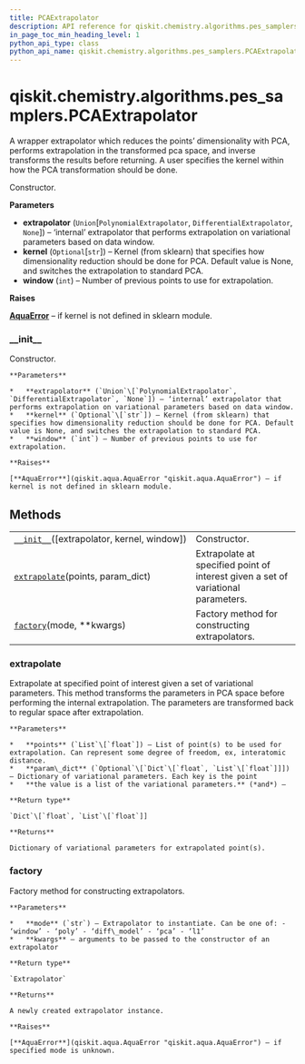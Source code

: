 ```yaml
---
title: PCAExtrapolator
description: API reference for qiskit.chemistry.algorithms.pes_samplers.PCAExtrapolator
in_page_toc_min_heading_level: 1
python_api_type: class
python_api_name: qiskit.chemistry.algorithms.pes_samplers.PCAExtrapolator
---
```


<span id="qiskit-chemistry-algorithms-pes-samplers-pcaextrapolator" />

# qiskit.chemistry.algorithms.pes\_samplers.PCAExtrapolator

<Class id="qiskit.chemistry.algorithms.pes_samplers.PCAExtrapolator" isDedicatedPage={true} github="https://github.com/qiskit-community/qiskit-aqua/tree/stable/0.9/qiskit/chemistry/algorithms/pes_samplers/extrapolator.py" signature="PCAExtrapolator(extrapolator=None, kernel=None, window=2)" modifiers="class">
  A wrapper extrapolator which reduces the points’ dimensionality with PCA, performs extrapolation in the transformed pca space, and inverse transforms the results before returning. A user specifies the kernel within how the PCA transformation should be done.

  Constructor.

  **Parameters**

  *   **extrapolator** (`Union`\[`PolynomialExtrapolator`, `DifferentialExtrapolator`, `None`]) – ‘internal’ extrapolator that performs extrapolation on variational parameters based on data window.
  *   **kernel** (`Optional`\[`str`]) – Kernel (from sklearn) that specifies how dimensionality reduction should be done for PCA. Default value is None, and switches the extrapolation to standard PCA.
  *   **window** (`int`) – Number of previous points to use for extrapolation.

  **Raises**

  [**AquaError**](qiskit.aqua.AquaError "qiskit.aqua.AquaError") – if kernel is not defined in sklearn module.

  ### \_\_init\_\_

  <Function id="qiskit.chemistry.algorithms.pes_samplers.PCAExtrapolator.__init__" signature="__init__(extrapolator=None, kernel=None, window=2)">
    Constructor.

    **Parameters**

    *   **extrapolator** (`Union`\[`PolynomialExtrapolator`, `DifferentialExtrapolator`, `None`]) – ‘internal’ extrapolator that performs extrapolation on variational parameters based on data window.
    *   **kernel** (`Optional`\[`str`]) – Kernel (from sklearn) that specifies how dimensionality reduction should be done for PCA. Default value is None, and switches the extrapolation to standard PCA.
    *   **window** (`int`) – Number of previous points to use for extrapolation.

    **Raises**

    [**AquaError**](qiskit.aqua.AquaError "qiskit.aqua.AquaError") – if kernel is not defined in sklearn module.
  </Function>

  ## Methods

  |                                                                                                                                                                                       |                                                                                   |
  | ------------------------------------------------------------------------------------------------------------------------------------------------------------------------------------- | --------------------------------------------------------------------------------- |
  | [`__init__`](#qiskit.chemistry.algorithms.pes_samplers.PCAExtrapolator.__init__ "qiskit.chemistry.algorithms.pes_samplers.PCAExtrapolator.__init__")(\[extrapolator, kernel, window]) | Constructor.                                                                      |
  | [`extrapolate`](#qiskit.chemistry.algorithms.pes_samplers.PCAExtrapolator.extrapolate "qiskit.chemistry.algorithms.pes_samplers.PCAExtrapolator.extrapolate")(points, param\_dict)    | Extrapolate at specified point of interest given a set of variational parameters. |
  | [`factory`](#qiskit.chemistry.algorithms.pes_samplers.PCAExtrapolator.factory "qiskit.chemistry.algorithms.pes_samplers.PCAExtrapolator.factory")(mode, \*\*kwargs)                   | Factory method for constructing extrapolators.                                    |

  ### extrapolate

  <Function id="qiskit.chemistry.algorithms.pes_samplers.PCAExtrapolator.extrapolate" signature="extrapolate(points, param_dict)">
    Extrapolate at specified point of interest given a set of variational parameters. This method transforms the parameters in PCA space before performing the internal extrapolation. The parameters are transformed back to regular space after extrapolation.

    **Parameters**

    *   **points** (`List`\[`float`]) – List of point(s) to be used for extrapolation. Can represent some degree of freedom, ex, interatomic distance.
    *   **param\_dict** (`Optional`\[`Dict`\[`float`, `List`\[`float`]]]) – Dictionary of variational parameters. Each key is the point
    *   **the value is a list of the variational parameters.** (*and*) –

    **Return type**

    `Dict`\[`float`, `List`\[`float`]]

    **Returns**

    Dictionary of variational parameters for extrapolated point(s).
  </Function>

  ### factory

  <Function id="qiskit.chemistry.algorithms.pes_samplers.PCAExtrapolator.factory" signature="factory(mode, **kwargs)" modifiers="static">
    Factory method for constructing extrapolators.

    **Parameters**

    *   **mode** (`str`) – Extrapolator to instantiate. Can be one of: - ‘window’ - ‘poly’ - ‘diff\_model’ - ‘pca’ - ‘l1’
    *   **kwargs** – arguments to be passed to the constructor of an extrapolator

    **Return type**

    `Extrapolator`

    **Returns**

    A newly created extrapolator instance.

    **Raises**

    [**AquaError**](qiskit.aqua.AquaError "qiskit.aqua.AquaError") – if specified mode is unknown.
  </Function>
</Class>

